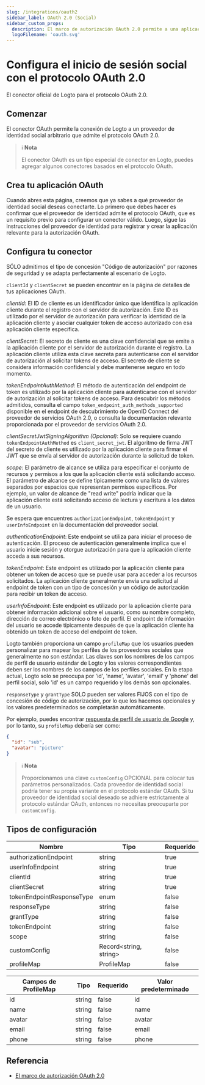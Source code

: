 ```yaml
---
slug: /integrations/oauth2
sidebar_label: OAuth 2.0 (Social)
sidebar_custom_props:
  description: El marco de autorización OAuth 2.0 permite a una aplicación de terceros obtener acceso limitado a un servicio HTTP.
  logoFilename: 'oauth.svg'
---
```



# Configura el inicio de sesión social con el protocolo OAuth 2.0

El conector oficial de Logto para el protocolo OAuth 2.0.

<GuideTip />

## Comenzar

El conector OAuth permite la conexión de Logto a un proveedor de identidad social arbitrario que admite el protocolo OAuth 2.0.

> ℹ️ **Nota**
>
> El conector OAuth es un tipo especial de conector en Logto, puedes agregar algunos conectores basados en el protocolo OAuth.

## Crea tu aplicación OAuth

Cuando abres esta página, creemos que ya sabes a qué proveedor de identidad social deseas conectarte. Lo primero que debes hacer es confirmar que el proveedor de identidad admite el protocolo OAuth, que es un requisito previo para configurar un conector válido. Luego, sigue las instrucciones del proveedor de identidad para registrar y crear la aplicación relevante para la autorización OAuth.

## Configura tu conector

SÓLO admitimos el tipo de concesión "Código de autorización" por razones de seguridad y se adapta perfectamente al escenario de Logto.

`clientId` y `clientSecret` se pueden encontrar en la página de detalles de tus aplicaciones OAuth.

_clientId_: El ID de cliente es un identificador único que identifica la aplicación cliente durante el registro con el servidor de autorización. Este ID es utilizado por el servidor de autorización para verificar la identidad de la aplicación cliente y asociar cualquier token de acceso autorizado con esa aplicación cliente específica.

_clientSecret_: El secreto de cliente es una clave confidencial que se emite a la aplicación cliente por el servidor de autorización durante el registro. La aplicación cliente utiliza esta clave secreta para autenticarse con el servidor de autorización al solicitar tokens de acceso. El secreto de cliente se considera información confidencial y debe mantenerse seguro en todo momento.

_tokenEndpointAuthMethod_: El método de autenticación del endpoint de token es utilizado por la aplicación cliente para autenticarse con el servidor de autorización al solicitar tokens de acceso. Para descubrir los métodos admitidos, consulta el campo `token_endpoint_auth_methods_supported` disponible en el endpoint de descubrimiento de OpenID Connect del proveedor de servicios OAuth 2.0, o consulta la documentación relevante proporcionada por el proveedor de servicios OAuth 2.0.

_clientSecretJwtSigningAlgorithm (Opcional)_: Solo se requiere cuando `tokenEndpointAuthMethod` es `client_secret_jwt`. El algoritmo de firma JWT del secreto de cliente es utilizado por la aplicación cliente para firmar el JWT que se envía al servidor de autorización durante la solicitud de token.

_scope_: El parámetro de alcance se utiliza para especificar el conjunto de recursos y permisos a los que la aplicación cliente está solicitando acceso. El parámetro de alcance se define típicamente como una lista de valores separados por espacios que representan permisos específicos. Por ejemplo, un valor de alcance de "read write" podría indicar que la aplicación cliente está solicitando acceso de lectura y escritura a los datos de un usuario.

Se espera que encuentres `authorizationEndpoint`, `tokenEndpoint` y `userInfoEndpoint` en la documentación del proveedor social.

_authenticationEndpoint_: Este endpoint se utiliza para iniciar el proceso de autenticación. El proceso de autenticación generalmente implica que el usuario inicie sesión y otorgue autorización para que la aplicación cliente acceda a sus recursos.

_tokenEndpoint_: Este endpoint es utilizado por la aplicación cliente para obtener un token de acceso que se puede usar para acceder a los recursos solicitados. La aplicación cliente generalmente envía una solicitud al endpoint de token con un tipo de concesión y un código de autorización para recibir un token de acceso.

_userInfoEndpoint_: Este endpoint es utilizado por la aplicación cliente para obtener información adicional sobre el usuario, como su nombre completo, dirección de correo electrónico o foto de perfil. El endpoint de información del usuario se accede típicamente después de que la aplicación cliente ha obtenido un token de acceso del endpoint de token.

Logto también proporciona un campo `profileMap` que los usuarios pueden personalizar para mapear los perfiles de los proveedores sociales que generalmente no son estándar. Las claves son los nombres de los campos de perfil de usuario estándar de Logto y los valores correspondientes deben ser los nombres de los campos de los perfiles sociales. En la etapa actual, Logto solo se preocupa por 'id', 'name', 'avatar', 'email' y 'phone' del perfil social, solo 'id' es un campo requerido y los demás son opcionales.

`responseType` y `grantType` SOLO pueden ser valores FIJOS con el tipo de concesión de código de autorización, por lo que los hacemos opcionales y los valores predeterminados se completarán automáticamente.

Por ejemplo, puedes encontrar [respuesta de perfil de usuario de Google](https://developers.google.com/identity/openid-connect/openid-connect#an-id-tokens-payload) y, por lo tanto, su `profileMap` debería ser como:

```json
{
  "id": "sub",
  "avatar": "picture"
}
```

> ℹ️ **Nota**
>
> Proporcionamos una clave `customConfig` OPCIONAL para colocar tus parámetros personalizados.
> Cada proveedor de identidad social podría tener su propia variante en el protocolo estándar OAuth. Si tu proveedor de identidad social deseado se adhiere estrictamente al protocolo estándar OAuth, entonces no necesitas preocuparte por `customConfig`.

## Tipos de configuración

| Nombre                    | Tipo                    | Requerido |
| ------------------------- | ----------------------- | --------- |
| authorizationEndpoint     | string                  | true      |
| userInfoEndpoint          | string                  | true      |
| clientId                  | string                  | true      |
| clientSecret              | string                  | true      |
| tokenEndpointResponseType | enum                    | false     |
| responseType              | string                  | false     |
| grantType                 | string                  | false     |
| tokenEndpoint             | string                  | false     |
| scope                     | string                  | false     |
| customConfig              | Record\<string, string> | false     |
| profileMap                | ProfileMap              | false     |

| Campos de ProfileMap | Tipo   | Requerido | Valor predeterminado |
| -------------------- | ------ | --------- | -------------------- |
| id                   | string | false     | id                   |
| name                 | string | false     | name                 |
| avatar               | string | false     | avatar               |
| email                | string | false     | email                |
| phone                | string | false     | phone                |

## Referencia

- [El marco de autorización OAuth 2.0](https://www.rfc-editor.org/rfc/rfc6749)
